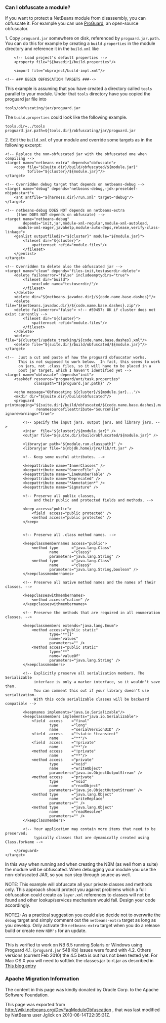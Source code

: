 <!--

    Licensed to the Apache Software Foundation (ASF) under one
    or more contributor license agreements.  See the NOTICE file
    distributed with this work for additional information
    regarding copyright ownership.  The ASF licenses this file
    to you under the Apache License, Version 2.0 (the
    "License"); you may not use this file except in compliance
    with the License.  You may obtain a copy of the License at

      http://www.apache.org/licenses/LICENSE-2.0

    Unless required by applicable law or agreed to in writing,
    software distributed under the License is distributed on an
    "AS IS" BASIS, WITHOUT WARRANTIES OR CONDITIONS OF ANY
    KIND, either express or implied.  See the License for the
    specific language governing permissions and limitations
    under the License.

-->

===Can I obfuscate a module?===

If you want to protect a NetBeans module from disassembly, you can obfuscate it.
For example you can use [http://proguard.sourceforge.net/ ProGuard], an open-source obfuscator.

1. Copy <tt>proguard.jar</tt> somewhere on disk, referenced by <tt>proguard.jar.path</tt>. You can do this for example by creating a <tt>build.properties</tt> in the module directory and reference it in the <tt>build.xml</tt> like

<pre>
    <!-- Load project's default properties -->   
    <property file="${basedir}/build.properties"/>
    
    <import file="nbproject/build-impl.xml"/>
    
<!-- ### BEGIN OBFUSCATION TARGETS ###-->

</pre>

This example is assuming that you have created a directory called <tt>tools</tt> parallel to your module. Under that <tt>tools</tt> directory have you copied the proguard jar file into <pre>tools/obfuscating/jar/proguard.jar</pre>

The <tt>build.properties</tt> could look like the following example.

<pre>
tools.dir=../tools
proguard.jar.path=${tools.dir}/obfuscating/jar/proguard.jar
</pre>


2. Edit the <tt>build.xml</tt> of your module and override some targets as in the following excerpt:
<pre>
<!-- Replace the non-obfuscated jar with the obfuscated one when compiling -->
<target name="netbeans-extra" depends="obfuscate">
    <copy file="${suite.dir}/build/obfuscated/${module.jar}"
          tofile="${cluster}/${module.jar}"/>
</target>

<!-- Overridden debug target that depends on netbeans-debug -->
<target name="debug" depends="netbeans-debug,-jdk-presetdef-nbjpdastart">
    <ant antfile="${harness.dir}/run.xml" target="debug"/>
</target>

<!-- netbeans-debug DOES NOT depends on netbeans-extra
     (then DOES NOT depends on obfuscate) -->
<target name="netbeans-debug"
        depends="init,jar,module-xml-regular,module-xml-autoload,
      module-xml-eager,javahelp,module-auto-deps,release,verify-class-linkage">
    <genlist outputfiledir="${cluster}" module="${module.jar}">
        <fileset dir="${cluster}">
            <patternset refid="module.files"/>
        </fileset>
    </genlist>
</target>

<!-- Overridden to delete also the obfuscated jar -->
<target name="clean" depends="files-init,testuserdir-delete">
    <delete failonerror="false" includeemptydirs="true">
        <fileset dir="build">
            <exclude name="testuserdir/"/>
        </fileset>
    </delete>
    <delete dir="${netbeans.javadoc.dir}/${code.name.base.dashes}"/>
    <delete file="${netbeans.javadoc.dir}/${code.name.base.dashes}.zip"/>
    <delete failonerror="false"> <!-- #59457: OK if cluster does not exist currently -->
        <fileset dir="${cluster}">
            <patternset refid="module.files"/>
        </fileset>
    </delete>
    <delete file="${cluster}/update_tracking/${code.name.base.dashes}.xml"/>
    <delete file="${suite.dir}/build/obfuscated/${module.jar}"/>
</target>

<!--  Just a cut and paste of how the proguard obfuscator works.
      This is not supposed to work below.  In fact, this seems to work
      on jars, not .class files, so it will have to be placed in a
      post jar target, which I haven't identified yet -->
<target name="obfuscate" depends="init">
    <taskdef resource="proguard/ant/task.properties"
             classpath="${proguard.jar.path}" />

    <echo message="Obfuscating ${cluster}/${module.jar}..."/>
    <mkdir dir="${suite.dir}/build/obfuscated"/>
    <proguard printmapping="${suite.dir}/build/obfuscated/${code.name.base.dashes}.map"
              renamesourcefileattribute="SourceFile" ignorewarnings="true">

        <!-- Specify the input jars, output jars, and library jars. -->
        <injar  file="${cluster}/${module.jar}" />
        <outjar file="${suite.dir}/build/obfuscated/${module.jar}" />

        <libraryjar path="${module.run.classpath}" />
        <libraryjar file="${nbjdk.home}/jre/lib/rt.jar" />

        <!-- Keep some useful attributes. -->

        <keepattribute name="InnerClasses" />
        <keepattribute name="SourceFile" />
        <keepattribute name="LineNumberTable" />
        <keepattribute name="Deprecated" />
        <keepattribute name="*Annotation*" />
        <keepattribute name="Signature" />

        <!-- Preserve all public classes,
             and their public and protected fields and methods. -->

        <keep access="public">
            <field  access="public protected" />
            <method access="public protected" />
        </keep>


        <!-- Preserve all .class method names. -->

        <keepclassmembernames access="public">
            <method type      ="java.lang.Class"
                    name      ="class$"
                    parameters="java.lang.String" />
            <method type      ="java.lang.Class"
                    name      ="class$"
                    parameters="java.lang.String,boolean" />
        </keepclassmembernames>

        <!-- Preserve all native method names and the names of their classes. -->

        <keepclasseswithmembernames>
            <method access="native" />
        </keepclasseswithmembernames>

        <!-- Preserve the methods that are required in all enumeration classes. -->

        <keepclassmembers extends="java.lang.Enum">
            <method access="public static"
                    type="**[]"
                    name="values"
                    parameters="" />
            <method access="public static"
                    type="**"
                    name="valueOf"
                    parameters="java.lang.String" />
        </keepclassmembers>

        <!-- Explicitly preserve all serialization members. The Serializable
             interface is only a marker interface, so it wouldn't save them.
             You can comment this out if your library doesn't use serialization.
             With this code serializable classes will be backward compatible -->

        <keepnames implements="java.io.Serializable"/>
        <keepclassmembers implements="java.io.Serializable">
            <field  access    ="final"
                    type      ="long"
                    name      ="serialVersionUID" />
            <field  access    ="!static !transient"
                    name      ="**"/>
            <field  access    ="!private"
                    name      ="**"/>
            <method access    ="!private"
                    name      ="**"/>
            <method access    ="private"
                    type      ="void"
                    name      ="writeObject"
                    parameters="java.io.ObjectOutputStream" />
            <method access    ="private"
                    type      ="void"
                    name      ="readObject"
                    parameters="java.io.ObjectOutputStream" />
            <method type      ="java.lang.Object"
                    name      ="writeReplace"
                    parameters="" />
            <method type      ="java.lang.Object"
                    name      ="readResolve"
                    parameters="" />
        </keepclassmembers>

        <!-- Your application may contain more items that need to be preserved;
             typically classes that are dynamically created using Class.forName -->

    </proguard>
</target>
</pre>

In this way when running and when creating the NBM (as well from a suite) the module will be obfuscated.
When debugging your module you use the non-obfuscated JAR, so you can step through source as well.

NOTE: This example will obfuscate all your private classes and methods only. This approach should protect you against problems which a full obfuscation could create as <tt>layer.xml</tt> references to classes will not be found and other lookup/services mechanism would fail. Design your code accordingly. 

NOTE2: As a practical suggestion you could also decide not to overwrite the <tt>debug</tt> target and simply comment out the <tt>netbeans-extra</tt> target as long as you develop. Only activate the <tt>netbeans-extra</tt> target when you do a release build or create new <tt>NBM's</tt> for an update.

----

This is verified to work on NB 6.5 running Solaris or Windows using Proguard 4.1. (<tt>proguard.jar</tt> 548 Kb) Issues were found with 4.2. Others versions (current Feb 2010) the 4.5 beta is out has not been tested yet. For Mac OS X you will need to softlink the classes.jar to rt.jar as described in [http://bruehlicke.blogspot.com/search/label/Mac%20OS%20X  This blog entry]

===Apache Migration Information===

The content in this page was kindly donated by Oracle Corp. to the
Apache Software Foundation.

This page was exported from http://wiki.netbeans.org/DevFaqModuleObfuscation , 
that was last modified by NetBeans user Jglick 
on 2010-06-14T22:35:31Z.

